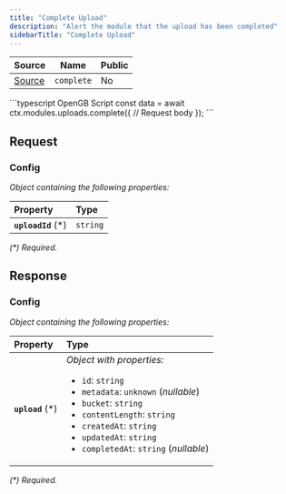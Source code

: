 ```yaml
---
title: "Complete Upload"
description: "Alert the module that the upload has been completed"
sidebarTitle: "Complete Upload"
---
```


| Source                                                                                                      | Name       | Public     |
| ----------------------------------------------------------------------------------------------------------- | ---------- | ---------- |
| [Source](https://github.com/rivet-gg/opengb-modules/tree/main/modules/uploads/scripts/complete.ts) | `complete` | No |

<RequestExample>
```typescript OpenGB Script
const data = await ctx.modules.uploads.complete({
  // Request body
});
```

</RequestExample>

## Request



### Config

_Object containing the following properties:_

| Property            | Type     |
| :------------------ | :------- |
| **`uploadId`** (\*) | `string` |

_(\*) Required._


## Response



### Config

_Object containing the following properties:_

| Property          | Type                                                                                                                                                                                                                                                                       |
| :---------------- | :------------------------------------------------------------------------------------------------------------------------------------------------------------------------------------------------------------------------------------------------------------------------- |
| **`upload`** (\*) | _Object with properties:_<ul><li>`id`: `string`</li><li>`metadata`: `unknown` (_nullable_)</li><li>`bucket`: `string`</li><li>`contentLength`: `string`</li><li>`createdAt`: `string`</li><li>`updatedAt`: `string`</li><li>`completedAt`: `string` (_nullable_)</li></ul> |

_(\*) Required._

